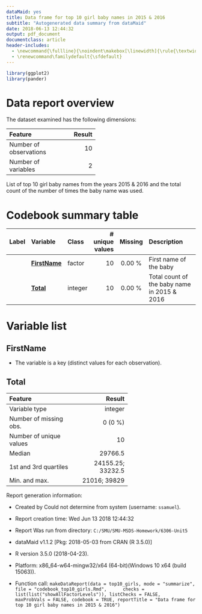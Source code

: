 ```yaml
---
dataMaid: yes
title: Data frame for top 10 girl baby names in 2015 & 2016
subtitle: "Autogenerated data summary from dataMaid"
date: 2018-06-13 12:44:32
output: pdf_document
documentclass: article
header-includes:
  - \newcommand{\fullline}{\noindent\makebox[\linewidth]{\rule{\textwidth}{0.4pt}}}
  - \renewcommand\familydefault{\sfdefault}
---
```

```r
library(ggplot2)
library(pander)
```
# Data report overview
The dataset examined has the following dimensions:


---------------------------------
Feature                    Result
------------------------ --------
Number of observations         10

Number of variables             2
---------------------------------


List of top 10 girl baby names from the years 2015 & 2016 and the total count of the number of times the baby name was used.




# Codebook summary table

------------------------------------------------------------------------------------------
Label   Variable          Class       # unique  Missing  Description                      
                                        values                                            
------- ----------------- --------- ---------- --------- ---------------------------------
        **[FirstName]**   factor            10  0.00 %   First name of the baby           

        **[Total]**       integer           10  0.00 %   Total count of the baby name in  
                                                         2015 & 2016                      
------------------------------------------------------------------------------------------




# Variable list
## FirstName

* The variable is a key (distinct values for each observation).



\fullline

## Total


---------------------------------------------
Feature                                Result
------------------------- -------------------
Variable type                         integer

Number of missing obs.                0 (0 %)

Number of unique values                    10

Median                                29766.5

1st and 3rd quartiles       24155.25; 33232.5

Min. and max.                    21016; 39829
---------------------------------------------




\fullline



Report generation information:

 *  Created by Could not determine from system (username: `ssamuel`).

 *  Report creation time: Wed Jun 13 2018 12:44:32

 *  Report Was run from directory: `C:/SMU/SMU-MSDS-Homework/6306-Unit5`

 *  dataMaid v1.1.2 [Pkg: 2018-05-03 from CRAN (R 3.5.0)]

 *  R version 3.5.0 (2018-04-23).

 *  Platform: x86_64-w64-mingw32/x64 (64-bit)(Windows 10 x64 (build 15063)).

 *  Function call: `makeDataReport(data = top10_girls, mode = "summarize", file = "codebook_top10_girls.Rmd", 
    checks = list(list("showAllFactorLevels")), listChecks = FALSE, 
    maxProbVals = FALSE, codebook = TRUE, reportTitle = "Data frame for top 10 girl baby names in 2015 & 2016")`

